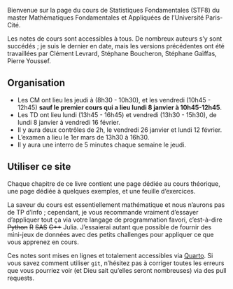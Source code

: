 
Bienvenue sur la page du cours de Statistiques Fondamentales (STF8) du master Mathématiques Fondamentales et Appliquées de l'Université Paris-Cité. 

Les notes de cours sont accessibles à tous. De nombreux auteurs s'y sont succédés ; je suis le dernier en date, mais les versions précédentes ont été travaillées par Clément Levrard, Stéphane Boucheron, Stéphane Gaïffas, Pierre Youssef. 

## Organisation {.unnumbered}

- Les CM ont lieu les jeudi à (8h30 - 10h30), et les vendredi (10h45 - 12h45) **sauf le premier cours qui a lieu lundi 8 janvier à 10h45-12h45**. 
- Les TD ont lieu lundi (13h45 - 16h45) et vendredi (13h30 - 15h30), de lundi 8 janvier à vendredi 16 février. 
- Il y aura deux contrôles de 2h, le vendredi 26 janvier et lundi 12 février. 
- L'examen a lieu le 1er mars de 13h30 à 16h30. 
- Il y aura une interro de 5 minutes chaque semaine le jeudi. 

## Utiliser ce site

Chaque chapitre de ce livre contient une page dédiée au cours théorique, une page dédiée à quelques exemples, et une feuille d'exercices. 

La saveur du cours est essentiellement mathématique et nous n'aurons pas de TP d'info ; cependant, je vous recommande vraiment d'essayer d'appliquer tout ça via votre langage de programmation favori, c'est-à-dire ~~Python~~ ~~R~~ ~~SAS~~ ~~C++~~ Julia. J'essaierai autant que possible de fournir des mini-jeux de données avec des petits challenges pour appliquer ce que vous apprenez en cours. 

Ces notes sont mises en lignes et totalement accessibles via [Quarto](https://quarto.org). Si vous savez comment utiliser `git`, n'hésitez pas à corriger toutes les erreurs que vous pourriez voir (et Dieu sait qu'elles seront nombreuses) via des pull requests. 

